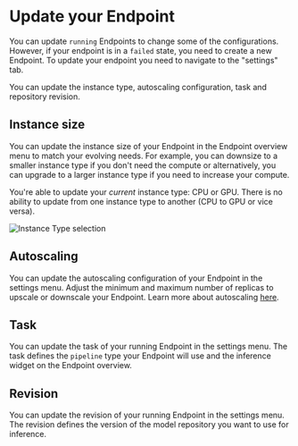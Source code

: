 # Update your Endpoint

You can update `running` Endpoints to change some of the configurations. However, if your endpoint is in a `failed` state, you need to create a new Endpoint. To update your endpoint you need to navigate to the "settings" tab.

You can update the instance type, autoscaling configuration, task and repository revision.

## Instance size

You can update the instance size of your Endpoint in the Endpoint overview menu to match your evolving needs. For example, you can downsize to a smaller instance type if you don't need the compute or alternatively, you can upgrade to a larger instance type if you need to increase your compute.

You're able to update your _current_ instance type: CPU or GPU. There is no ability to update from one instance type to another (CPU to GPU or vice versa).

<img
  src="https://raw.githubusercontent.com/huggingface/hf-endpoints-documentation/main/assets/update_instance_type.png"
  alt="Instance Type selection"
/>

## Autoscaling

You can update the autoscaling configuration of your Endpoint in the settings menu. Adjust the minimum and maximum number of replicas to upscale or downscale your Endpoint. Learn more about autoscaling [here](https://huggingface.co/docs/inference-endpoints/faq#q-how-does-autoscaling-work).

## Task

You can update the task of your running Endpoint in the settings menu. The task defines the `pipeline` type your Endpoint will use and the inference widget on the Endpoint overview.

## Revision

You can update the revision of your running Endpoint in the settings menu. The revision defines the version of the model repository you want to use for inference.
